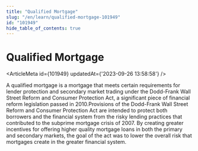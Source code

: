 ```yaml
---
title: "Qualified Mortgage"
slug: "/en/learn/qualified-mortgage-101949"
id: "101949"
hide_table_of_contents: true
---
```



# Qualified Mortgage

<ArticleMeta id={101949} updatedAt={'2023-09-26 13:58:58'} />
<div className='border-solid border-b border-t-0 my-4 border-[var(--ifm-color-gray-300)]' />

A qualified mortgage is a mortgage that meets certain requirements for lender protection and secondary market trading under the Dodd-Frank Wall Street Reform and Consumer Protection Act, a significant piece of financial reform legislation passed in 2010.Provisions of the Dodd-Frank Wall Street Reform and Consumer Protection Act are intended to protect both borrowers and the financial system from the risky lending practices that contributed to the subprime mortgage crisis of 2007. By creating greater incentives for offering higher quality mortgage loans in both the primary and secondary markets, the goal of the act was to lower the overall risk that mortgages create in the greater financial system.
